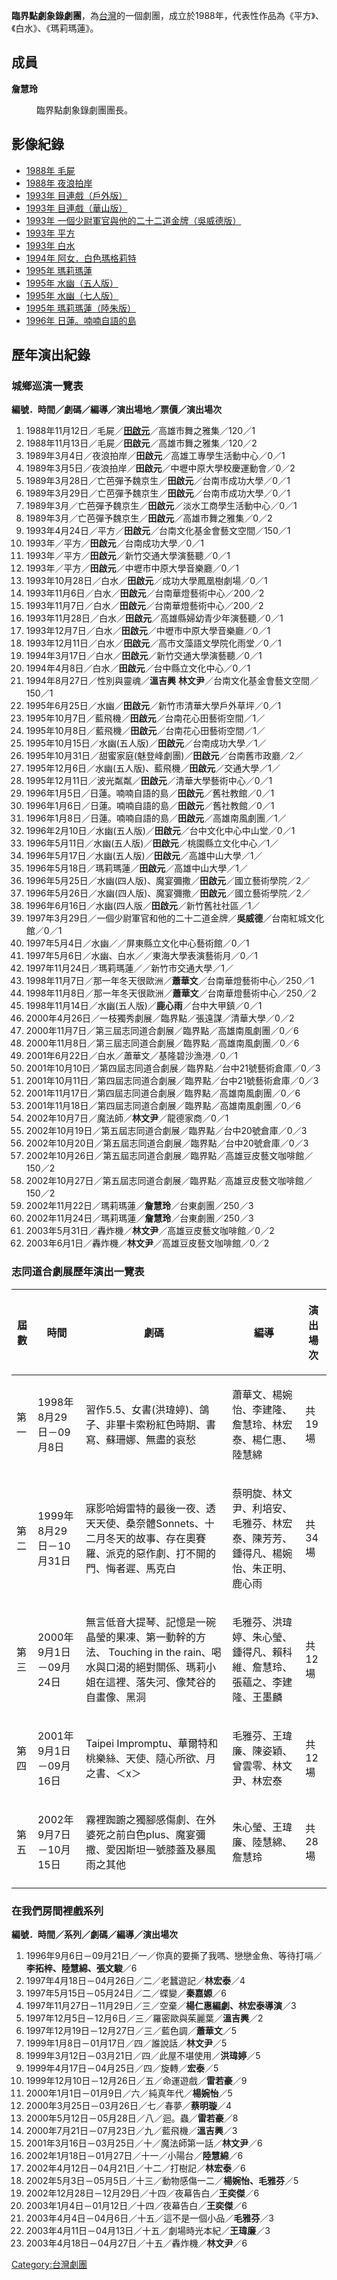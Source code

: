 {{infobox Organization
|name             = 臨界點劇象錄劇團
|original_name    = 
|image            = 
|image_border     = 
|size             = 
|border           = 
|caption          = 
|map              = 
|msize            = 
|mcaption         = 
|abbreviation     = 
|motto            = 
|formation        = 1988年
|founder          = 團長：詹慧玲
|extinction       = 
|type             = 
|status           = 
|purpose          = 
|location         = {{TWN}}　 
|region_served    = 
|membership       = 
|language         = 
|leader_title     = 
|leader_name      = 
|main_organ       = 
|parent_organization = 
|affiliations     = 
|num_staff        = 
|num_volunteers   = 
|budget           = 
|website          = 
|remarks          = 
}}
'''臨界點劇象錄劇團'''，為[[台灣|台灣]]的一個劇團，成立於1988年，代表性作品為《平方》、《白水》、《瑪莉瑪蓮》。

==成員==
'''詹慧玲'''
: 臨界點劇象錄劇團團長。

==影像紀錄==
*[http://content.ndap.org.tw/main/movie.php?movie_id=cptp001 1988年 毛屍]{{dead link|date=2018年4月 |bot=InternetArchiveBot |fix-attempted=yes }}
*[http://content.ndap.org.tw/main/movie.php?movie_id=cptp002 1988年 夜浪拍岸]{{dead link|date=2018年4月 |bot=InternetArchiveBot |fix-attempted=yes }}
*[http://content.ndap.org.tw/main/movie.php?movie_id=cptp011 1993年 目連戲（戶外版）]{{dead link|date=2018年4月 |bot=InternetArchiveBot |fix-attempted=yes }}
*[http://content.ndap.org.tw/main/movie.php?movie_id=cptp012 1993年 目連戲（華山版）]{{dead link|date=2018年4月 |bot=InternetArchiveBot |fix-attempted=yes }}
*[http://content.ndap.org.tw/main/movie.php?movie_id=cptp008 1993年 一個少尉軍官與他的二十二道金牌（吳威德版）]{{dead link|date=2018年4月 |bot=InternetArchiveBot |fix-attempted=yes }}
*[http://content.ndap.org.tw/main/movie.php?movie_id=cptp009 1993年 平方]{{dead link|date=2018年4月 |bot=InternetArchiveBot |fix-attempted=yes }}
*[http://content.ndap.org.tw/main/movie.php?movie_id=cptp010 1993年 白水]{{dead link|date=2018年4月 |bot=InternetArchiveBot |fix-attempted=yes }}
*[http://content.ndap.org.tw/main/movie.php?movie_id=cptp019 1994年 阿女．白色瑪格莉特]{{dead link|date=2018年4月 |bot=InternetArchiveBot |fix-attempted=yes }}
*[http://content.ndap.org.tw/main/movie.php?movie_id=cptp023 1995年 瑪莉瑪蓮]{{dead link|date=2018年4月 |bot=InternetArchiveBot |fix-attempted=yes }}
*[http://content.ndap.org.tw/main/movie.php?movie_id=cptp025 1995年 水幽（五人版）]{{dead link|date=2018年4月 |bot=InternetArchiveBot |fix-attempted=yes }}
*[http://content.ndap.org.tw/main/movie.php?movie_id=cptp030 1995年 水幽（七人版）]{{dead link|date=2018年4月 |bot=InternetArchiveBot |fix-attempted=yes }}
*[http://content.ndap.org.tw/main/movie.php?movie_id=cptp123 1995年 瑪莉瑪蓮（陸朱版）]{{dead link|date=2018年4月 |bot=InternetArchiveBot |fix-attempted=yes }}
*[http://content.ndap.org.tw/main/movie.php?movie_id=cptp033 1996年 日蓮。喃喃自語的島]{{dead link|date=2018年4月 |bot=InternetArchiveBot |fix-attempted=yes }}

==歷年演出紀錄==
===城鄉巡演一覽表===

'''編號．時間／劇碼／編導／演出場地／票價／演出場次'''

#1988年11月12日／毛屍／'''[[田啟元|田啟元]]'''／高雄市舞之雅集／120／1
#1988年11月13日／毛屍／'''田啟元'''／高雄市舞之雅集／120／2
#1989年3月4日／夜浪拍岸／'''田啟元'''／高雄工專學生活動中心／0／1
#1989年3月5日／夜浪拍岸／'''田啟元'''／中壢中原大學校慶運動會／0／2
#1989年3月28日／亡芭彈予魏京生／'''田啟元'''／台南市成功大學／0／1
#1989年3月29日／亡芭彈予魏京生／'''田啟元'''／台南市成功大學／0／1
#1989年3月／亡芭彈予魏京生／'''田啟元'''／淡水工商學生活動中心／0／1
#1989年3月／亡芭彈予魏京生／'''田啟元'''／高雄市舞之雅集／0／2
#1993年4月24日／平方／'''田啟元'''／台南文化基金會藝文空間／150／1
#1993年／平方／'''田啟元'''／台南成功大學／0／1
#1993年／平方／'''田啟元'''／新竹交通大學演藝聽／0／1
#1993年／平方／'''田啟元'''／中壢市中原大學音樂廳／0／1
#1993年10月28日／白水／'''田啟元'''／成功大學鳳凰樹劇場／0／1
#1993年11月6日／白水／'''田啟元'''／台南華燈藝術中心／200／2
#1993年11月7日／白水／'''田啟元'''／台南華燈藝術中心／200／2
#1993年11月28日／白水／'''田啟元'''／高雄縣婦幼青少年演藝聽／0／1
#1993年12月7日／白水／'''田啟元'''／中壢市中原大學音樂廳／0／1
#1993年12月11日／白水／'''田啟元'''／高市文藻語文學院化雨堂／0／1
#1994年3月17日／白水／'''田啟元'''／新竹交通大學演藝聽／0／1
#1994年4月8日／白水／'''田啟元'''／台中縣立文化中心／0／1
#1994年8月27日／性別與靈魂／'''溫吉興''' '''林文尹'''／台南文化基金會藝文空間／150／1
#1995年6月25日／水幽／'''田啟元'''／新竹市清華大學戶外草坪／0／1
#1995年10月7日／藍飛機／'''田啟元'''／台南花心田藝術空間／1／
#1995年10月8日／藍飛機／'''田啟元'''／台南花心田藝術空間／1／
#1995年10月15日／水幽(五人版)／'''田啟元'''／台南成功大學／1／
#1995年10月31日／甜蜜家庭(魅登峰劇團)／'''田啟元'''／台南舊市政廳／2／
#1995年12月6日／水幽(五人版)、藍飛機／'''田啟元'''／交通大學／1／
#1995年12月11日／波光粼粼／'''田啟元'''／清華大學藝術中心／0／1
#1996年1月5日／日蓮。喃喃自語的島／'''田啟元'''／舊社教館／0／1
#1996年1月6日／日蓮。喃喃自語的島／'''田啟元'''／舊社教館／0／1
#1996年1月8日／日蓮。喃喃自語的島／'''田啟元'''／高雄南風劇團／1／
#1996年2月10日／水幽(五人版)／'''田啟元'''／台中文化中心中山堂／0／1
#1996年5月11日／水幽(五人版)／'''田啟元'''／桃園縣立文化中心／1／
#1996年5月17日／水幽(五人版)／'''田啟元'''／高雄中山大學／1／
#1996年5月18日／瑪莉瑪蓮／'''田啟元'''／高雄中山大學／1／
#1996年5月25日／水幽(四人版)、魔宴彌撒／'''田啟元'''／國立藝術學院／2／
#1996年5月26日／水幽(四人版)、魔宴彌撒／'''田啟元'''／國立藝術學院／2／
#1996年6月16日／水幽(四人版／'''田啟元'''／新竹舊社社區／1／
#1997年3月29日／一個少尉軍官和他的二十二道金牌／'''吳威德'''／台南紅城文化館／0／1
#1997年5月4日／水幽／／屏東縣立文化中心藝術館／0／1
#1997年5月6日／水幽、白水／／東海大學表演藝術月／0／1
#1997年11月24日／瑪莉瑪蓮／／新竹市交通大學／1／
#1998年11月7日／那一年冬天很歐洲／'''蕭華文'''／台南華燈藝術中心／250／1
#1998年11月8日／那一年冬天很歐洲／'''蕭華文'''／台南華燈藝術中心／250／2
#1998年11月14日／水幽(五人版)／'''鹿心雨'''／台中大甲鎮／0／1
#2000年4月26日／一枝獨秀劇展／臨界點／張遠謀／清華大學／0／2
#2000年11月7日／第三屆志同道合劇展／臨界點／高雄南風劇團／0／6
#2000年11月8日／第三屆志同道合劇展／臨界點／高雄南風劇團／0／6
#2001年6月22日／白水／蕭華文／基隆碧沙漁港／0／1
#2001年10月10日／第四屆志同道合劇展／臨界點／台中21號藝術倉庫／0／3
#2001年10月11日／第四屆志同道合劇展／臨界點／台中21號藝術倉庫／0／3
#2001年11月17日／第四屆志同道合劇展／臨界點／高雄南風劇團／0／6
#2001年11月18日／第四屆志同道合劇展／臨界點／高雄南風劇團／0／6
#2002年10月7日／魔法師／'''林文尹'''／龍德家商／0／1
#2002年10月19日／第五屆志同道合劇展／臨界點／台中20號倉庫／0／3
#2002年10月20日／第五屆志同道合劇展／臨界點／台中20號倉庫／0／3
#2002年10月26日／第五屆志同道合劇展／臨界點／高雄豆皮藝文咖啡館／150／2
#2002年10月27日／第五屆志同道合劇展／臨界點／高雄豆皮藝文咖啡館／150／2
#2002年11月22日／瑪莉瑪蓮／'''詹慧玲'''／台東劇團／250／3
#2002年11月24日／瑪莉瑪蓮／'''詹慧玲'''／台東劇團／250／3
#2003年5月31日／轟炸機／'''林文尹'''／高雄豆皮藝文咖啡館／0／2
#2003年6月1日／轟炸機／'''林文尹'''／高雄豆皮藝文咖啡館／0／2

===志同道合劇展歷年演出一覽表===

{| border="1" cellspacing="0" cellpadding="5" align="center"
!屆數
!時間
!劇碼
!編導
!演出場次
|- 
|第一
|1998年8月29日－09月8日
|習作5.5、女書(洪瑋婷)、鴿子、非畢卡索粉紅色時期、書寫、蘇珊娜、無盡的哀愁
|蕭華文、楊婉怡、李建隆、詹慧玲、林宏泰、楊仁惠、陸慧綿
|共19場
|-
|第二
|1999年8月29日－10月31日
|寐影哈姆雷特的最後一夜、透天天使、桑奈體Sonnets、十二月冬天的故事、存在奧賽羅、派克的惡作劇、打不開的門、悔者遲、馬克白
|蔡明旋、林文尹、利培安、毛雅芬、林宏泰、陳芳芳、鍾得凡、楊婉怡、朱正明、鹿心雨
|共34場
|- 
|第三
|2000年9月1日－09月24日
|無言低音大提琴、記憶是一碗晶瑩的果凍、第一動幹的方法、 Touching in the rain、喝水與口渴的絕對關係、瑪莉小姐在這裡、落失河、像梵谷的自畫像、黑洞
|毛雅芬、洪瑋婷、朱心瑩、鍾得凡、賴科維、詹慧玲、張蘊之、李建隆、王墨麟
|共12場
|-
|第四
|2001年9月1日－09月16日
|Taipei Impromptu、華爾特和桃樂絲、天使、隨心所欲、月之書、＜x＞
|毛雅芬、王瑋廉、陳姿穎、曾雲零、林文尹、林宏泰
|共12場
|-
|第五
|2002年9月7日－10月15日
|霧裡踟躕之獨腳感傷劇、在外婆死之前白色plus、魔宴彌撒、愛因斯坦一號膝蓋及暴風雨之其他
|朱心瑩、王瑋廉、陸慧綿、詹慧玲
|共28場
|-
|}

===在我們房間裡戲系列===

'''編號．時間／系列／劇碼／編導／演出場次'''
#1996年9月6日－09月21日／一／你真的要撕了我嗎、戀戀金魚、等待打嗝／'''李拓梓、陸慧綿、張文駿'''／6
#1997年4月18日－04月26日／二／老蠶遊記／'''林宏泰'''／4
#1997年5月15日－05月24日／二／蝶變／'''秦嘉嫄'''／6
#1997年11月27日－11月29日／三／空棄／'''楊仁惠編劇、林宏泰導演'''／3
#1997年12月5日－12月6日／三／羅密歐與茱麗葉／'''溫吉興'''／2
#1997年12月19日－12月27日／三／藍色調／'''蕭華文'''／5
#1999年1月8日－01月17日／四／誰說話／'''林文尹'''／5
#1999年3月12日－03月21日／四／此屋不堪使用／'''洪瑋婷'''／5
#1999年4月17日－04月25日／四／旋轉／'''宏泰'''／5
#1999年12月10日－12月26日／五／命運遊戲／'''雷若豪'''／9
#2000年1月1日－01月9日／六／純真年代／'''楊婉怡'''／5
#2000年3月25日－03月26日／七／春夢／'''蔡明璇'''／4
#2000年5月12日－05月28日／八／迴。蟲／'''雷若豪'''／8
#2000年7月21日－07月23日／九／藍飛機／'''溫吉興'''／3
#2001年3月16日－03月25日／十／魔法師第一話／'''林文尹'''／6
#2002年1月18日－01月27日／十一／小陽台／'''陸慧綿'''／6
#2002年4月12日－04月21日／十二／打樹記／'''林宏泰'''／6
#2002年5月3日－05月5日／十三／動物感傷一二／'''楊婉怡、毛雅芬'''／5
#2002年12月28日－12月29日／十四／夜幕告白／'''王奕傑'''／6
#2003年1月4日－01月12日／十四／夜幕告白／'''王奕傑'''／6
#2003年4月4日－04月6日／十五／這不是一個小品／'''毛雅芬'''／3
#2003年4月11日－04月13日／十五／劇場時光本紀／'''王瑋廉'''／3
#2003年4月18日－04月27日／十五／轟炸機／'''林文尹'''／6

[[Category:台灣劇團|Category:台灣劇團]]